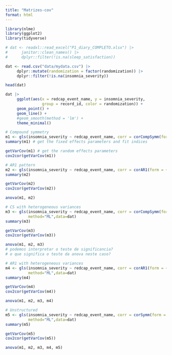 ```yaml
---
title: "Matrizes-cov"
format: html
---
```


```r
library(nlme)
library(ggplot2)
library(tidyverse)
```


```r
# dat <- readxl::read_excel("P1_diary_COMPLETO.xlsx") |> 
#      janitor::clean_names() |> 
#      dplyr::filter(!is.na(sleep_satisfaction))

dat <- read.csv("data/mydata.csv") |> 
     dplyr::mutate(randomization = factor(randomization)) |> 
     dplyr::filter(!is.na(insomnia_severity))

head(dat)
```
```r
dat |> 
     ggplot(aes(x = redcap_event_name, y = insomnia_severity, 
                group = record_id, color = randomization)) +
     geom_point() +
     geom_line() +
     #geom_smooth(method = 'lm') +
     theme_minimal()
```


```r
# Compound symmetry
m1 <- gls(insomnia_severity ~ redcap_event_name, corr = corCompSymm(form = ~1|record_id), method="ML", data=dat)
summary(m1) # get the fixed effects parameters and fit indices
```
```r
getVarCov(m1) # get the random effects parameters
cov2cor(getVarCov(m1))
```
```r
# AR1 pattern
m2 <- gls(insomnia_severity ~ redcap_event_name, corr = corAR1(form = ~1|record_id), method="ML", data=dat)
summary(m2)

```
```r
getVarCov(m2)
cov2cor(getVarCov(m2))
```

```r
anova(m1, m2)
```
```r
# CS with heterogeneous variances
m3 <- gls(insomnia_severity ~ redcap_event_name, corr = corCompSymm(form = ~1|record_id), weights = varIdent(form = ~ 1 | redcap_event_name),
          method="ML",data=dat)
summary(m3)

```
```r
getVarCov(m3)
cov2cor(getVarCov(m3))
```
```r
anova(m1, m2, m3)
# podemos interpretar o teste de significancia?
# o que significa o teste da anova neste caso?
```

```r
# AR1 with heterogeneous variances
m4 <- gls(insomnia_severity ~ redcap_event_name, corr = corAR1(form = ~1|record_id), weights = varIdent(form = ~ 1 | redcap_event_name),
          method="ML",data=dat)
summary(m4)

```

```r
getVarCov(m4)
cov2cor(getVarCov(m4))
```
```r
anova(m1, m2, m3, m4)
```

```r
# Unstructured
m5 <- gls(insomnia_severity ~ redcap_event_name, corr = corSymm(form = ~1|record_id), weights = varIdent(form = ~ 1 | redcap_event_name), 
          method="ML",data=dat)
summary(m5)
```

```r
getVarCov(m5)
cov2cor(getVarCov(m5))
```

```r
anova(m1, m2, m3, m4, m5)
```
